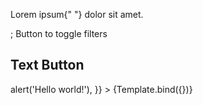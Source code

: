 

<Meta
    title="Button/Text Button"
    component={TextButton}
/>

  <Text>
  Lorem ipsum{" "}
    <TextButton {...props}>
        dolor sit amet.
    </TextButton>
  </Text>
</p>;

<Canvas columns={1}  withSource="open" withToolbar >
    <Title>Text Button</Title>
    <Subtitle>Button to toggle filters</Subtitle>
    <h2>Text Button</h2>
    <Story
        name="Text Button"
        args={{
            onClick: () => alert('Hello world!'),
        }}
    >
        {Template.bind({})}
    </Story>
</Canvas>
